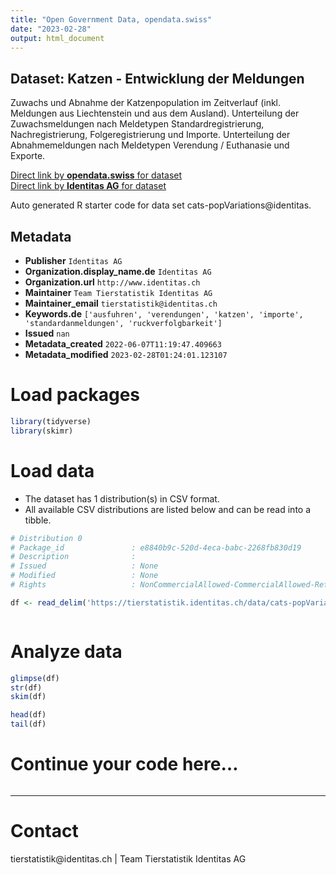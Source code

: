 ```yaml
---
title: "Open Government Data, opendata.swiss"
date: "2023-02-28"
output: html_document
---
```


## Dataset: Katzen - Entwicklung der Meldungen

Zuwachs und Abnahme der Katzenpopulation im Zeitverlauf (inkl. Meldungen aus Liechtenstein und aus dem Ausland). Unterteilung der Zuwachsmeldungen nach Meldetypen Standardregistrierung, Nachregistrierung, Folgeregistrierung und Importe. Unterteilung der Abnahmemeldungen nach Meldetypen Verendung / Euthanasie und Exporte. 

[Direct link by **opendata.swiss** for dataset](https://opendata.swiss/de/dataset/katzen-entwicklung-der-meldungen)<br>
[Direct link by **Identitas AG** for dataset](https://tierstatistik.identitas.ch/)

Auto generated R starter code for data set cats-popVariations@identitas.

## Metadata

- **Publisher** `Identitas AG`
- **Organization.display_name.de** `Identitas AG`
- **Organization.url** `http://www.identitas.ch`
- **Maintainer** `Team Tierstatistik Identitas AG`
- **Maintainer_email** `tierstatistik@identitas.ch`
- **Keywords.de** `['ausfuhren', 'verendungen', 'katzen', 'importe', 'standardanmeldungen', 'ruckverfolgbarkeit']`
- **Issued** `nan`
- **Metadata_created** `2022-06-07T11:19:47.409663`
- **Metadata_modified** `2023-02-28T01:24:01.123107`


# Load packages

```r

library(tidyverse)
library(skimr)

```

# Load data

-   The dataset has 1 distribution(s) in CSV format.
-   All available CSV distributions are listed below and can be read into a tibble.

```r

# Distribution 0
# Package_id               : e8840b9c-520d-4eca-babc-2268fb830d19
# Description              : 
# Issued                   : None
# Modified                 : None
# Rights                   : NonCommercialAllowed-CommercialAllowed-ReferenceRequired

df <- read_delim('https://tierstatistik.identitas.ch/data/cats-popVariations.csv')



```

# Analyze data

```r

glimpse(df)
str(df)
skim(df)

head(df)
tail(df)

```

# Continue your code here...

```r

```

------------------------------------------------------------------------

# Contact

tierstatistik@identitas.ch | Team Tierstatistik Identitas AG
